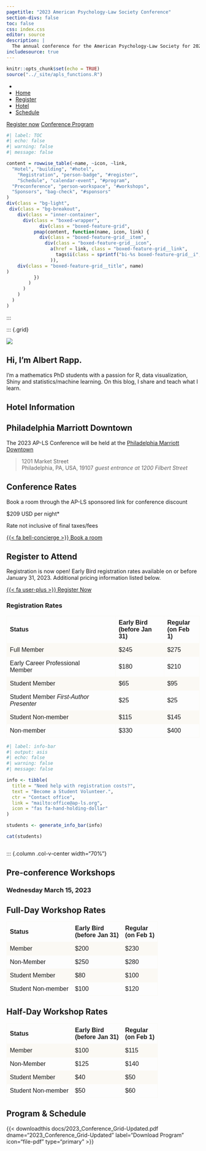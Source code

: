```yaml
---
pagetitle: "2023 American Psychology-Law Society Conference" 
section-divs: false
toc: false
css: index.css
editor: source
description: | 
  The annual conference for the American Psychology-Law Society for 2023 will be held in Philadelphia from March 16-18.
includesource: true
---
```


```r
knitr::opts_chunk$set(echo = TRUE)
source("../_site/apls_functions.R")
```


```{=html}
    <body id="page-top" data-spy="scroll" data-target="side-menu">
      <nav class="side-menu">
        <ul>
          <li class="hidden active">
            <a class="page-scroll" href="#page-top"></a>
          </li>
          <li>
            <a href="#hotel" class="page-scroll">
              <span class="menu-title">Home</span>
              <span class="dot"></span>
            </a>
          </li>
          <li>
            <a href="#register" class="page-scroll">
              <span class="menu-title">Register</span>
              <span class="dot"></span>
            </a>
          </li>
          <li>
            <a href="#hotel" class="page-scroll">
              <span class="menu-title">Hotel</span>
              <span class="dot"></span>
            </a>
          </li>
          <li>
            <a href="#program" class="page-scroll">
              <span class="menu-title">Schedule</span>
              <span class="dot"></span>
            </a>
          </li>
        </ul>
      </nav>
```

::: {.column-screen}
::: {#home .row .hero-header}
::: {.col-md-12}

[Register now](#register){#btn-guide .btn-action .btn-action .btn .btn-success role="button"} 
[Conference Program](#program){.btn-action .btn .btn-secondary role="button"}
:::
:::
:::

::: column-screen
```r
#| label: TOC
#| echo: false
#| warning: false
#| message: false

content = rowwise_table(~name, ~icon, ~link,
  "Hotel", "building", "#hotel",
    "Registration", "person-badge", "#register",     
    "Schedule", "calendar-event", "#program",
  "Preconference", "person-workspace", "#workshops",
  "Sponsors", "bag-check", "#sponsors"
)
div(class = "bg-light",
 div(class = "bg-breakout",
    div(class = "inner-container",
      div(class = "boxed-wrapper",
            div(class = "boxed-feature-grid",
          pmap(content, function(name, icon, link) {
            div(class = "boxed-feature-grid__item",
              div(class = "boxed-feature-grid__icon",
                a(href = link, class = "boxed-feature-grid__link",
                  tags$i(class = sprintf("bi-%s boxed-feature-grid__i", icon))
                )),
    div(class = "boxed-feature-grid__title", name)
)
          })
        )
      )
    )
  )
)

```
:::
:::

::: {.grid}

::: {.g-col-12 .g-col-md-6}
![](profile2.jpg)
:::

::: {.g-col-12 .g-col-md-6}
# Hi, I'm Albert Rapp.
I'm a mathematics PhD students with a passion for R, data visualization, Shiny and statistics/machine learning. On this blog, I share and teach what I learn.

::: column-page
::: {simple-info}
## Hotel Information {#hotel}

::: panel-tabset
## Philadelphia Marriott Downtown

The 2023 AP-LS Conference will be held at the [Philadelphia Marriott Downtown](https://www.marriott.com/en-us/hotels/phldt-philadelphia-marriott-downtown/overview/?scid=8e4624f4-e96a-4d68-b772-59df755b5c65&gclsrc=ds)

> 1201 Market Street </br> Philadelphia, PA, USA, 19107 *guest entrance at 1200 Filbert Street*

## Conference Rates

Book a room through the AP-LS sponsored link for conference discount

\$209 USD per night\*

Rate not inclusive of final taxes/fees

[{{< fa bell-concierge >}} Book a room](%22https://book.passkey.com/gt/218524854?gtid=ebf7480702a2b34d863a79c09cb5f074%22){.btn-action .btn .btn-primary role="button"}
:::
:::
:::

## Register to Attend {#register}

Registration is now open! Early Bird registration rates available on or before January 31, 2023. Additional pricing information listed below.

[{{< fa user-plus >}} Register Now](%22https://apls.memberclicks.net/2023_conf_registration%22){.btn-action .btn .btn-primary role="button"}

```{=html}

<!DOCTYPE html>
<html>
<head>
<style>
table {
  font-family: arial, sans-serif;
  border-collapse: collapse;
  width: 100%;
}

td, th {
  border: 1px solid #FBF9F4;
  text-align: left;
  padding: 8px;
}

tr:nth-child(even) {
  background-color: #FBF9F4;
}
</style>
</head>
<body>

<h3>Registration Rates</h3>

<table>
  <tr>
    <th>Status</th>
    <th>Early Bird <br>(before Jan 31)</th>
    <th>Regular <br>(on Feb 1)</th>
  </tr>
  <tr>
    <td>Full Member</td>
    <td>$245</td>
    <td>$275</td>
  </tr>
  <tr>
    <td>Early Career Professional <br> Member</td>
    <td>$180</td>
    <td>$210</td>
  </tr>
  <tr>
    <td>Student Member</td>
    <td>$65</td>
    <td>$95</td>
  </tr>
  <tr>
    <td>Student Member <em>First-Author Presenter</em></td>
    <td>$25</td>
    <td>$25</td>
  </tr>
  <tr>
    <td>Student Non-member</td>
    <td>$115</td>
    <td>$145</td>
  </tr>
  <tr>
    <td>Non-member</td>
    <td>$330</td>
    <td>$400</td>
  </tr>
</table>

</body>
</html>
```
:::

```r
#| label: info-bar
#| output: asis
#| echo: false
#| warning: false
#| message: false

info <- tibble(
  title = "Need help with registration costs?",
  text = "Become a Student Volunteer.",
  ctr = "Contact office",
  link = "mailto:office@ap-ls.org",
  icon = "fas fa-hand-holding-dollar"
)

students <- generate_info_bar(info)

cat(students)

```

::: {.column .col-v-center width="15%"}
:::

::: {.column .col-v-center width="70%"}

## Pre-conference Workshops

### Wednesday March 15, 2023

```{=html}
<style>
table {
  font-family: arial, sans-serif;
  border-collapse: collapse;
  width: 100%;
}

td, th {
  border: 1px solid #FBF9F4;
  text-align: left;
  padding: 8px;
}

tr:nth-child(even) {
  background-color: #FBF9F4;
}
</style>
</head>
<body>

<h2>Full-Day Workshop Rates</h2>

<table>
  <tr>
    <th>Status</th>
    <th>Early Bird <br>(before Jan 31)</th>
    <th>Regular <br>(on Feb 1)</th>
  </tr>
  <tr>
    <td>Member</td>
    <td>$200</td>
    <td>$230</td>
  </tr>
  <tr>
    <td>Non-Member</td>
    <td>$250</td>
    <td>$280</td>
  </tr>
  <tr>
    <td>Student Member</td>
    <td>$80</td>
    <td>$100</td>
  </tr>
  <tr>
    <td>Student Non-member</td>
    <td>$100</td>
    <td>$120</td>
  </tr>
</table>

</body>
</html>
```
```{=html}
<html>
<head>
<style>
table {
  font-family: arial, sans-serif;
  border-collapse: collapse;
  width: 100%;
}

td, th {
  border: 1px solid #FBF9F4;
  text-align: left;
  padding: 8px;
}

tr:nth-child(even) {
  background-color: #FBF9F4;
}
</style>
</head>
<body>

<h2>Half-Day Workshop Rates</h2>

<table>
  <tr>
    <th>Status</th>
    <th>Early Bird <br>(before Jan 31)</th>
    <th>Regular <br>(on Feb 1)</th>
  </tr>
  <tr>
    <td>Member</td>
    <td>$100</td>
    <td>$115</td>
  </tr>
  <tr>
    <td>Non-Member</td>
    <td>$125</td>
    <td>$140</td>
  </tr>
  <tr>
    <td>Student Member</td>
    <td>$40</td>
    <td>$50</td>
  </tr>
  <tr>
    <td>Student Non-member</td>
    <td>$50</td>
    <td>$60</td>
  </tr>
</table>

</body>
</html>
```
## Program & Schedule {#program}

{{< downloadthis docs/2023_Conference_Grid-Updated.pdf dname="2023_Conference_Grid-Updated" label="Download Program" icon="file-pdf" type="primary" >}}

